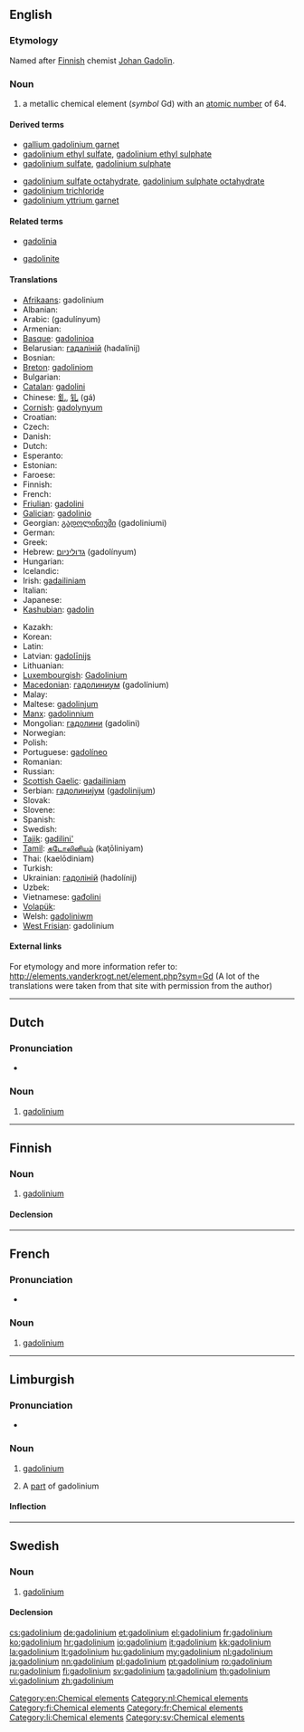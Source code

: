 {{also|Gadolinium}}
==English==
{{elements|Gd|europium|Eu|terbium|Tb}}

===Etymology===
Named after [[Finnish]] chemist [[w:Johan Gadolin|Johan Gadolin]].

===Noun===
{{en-noun|-}}
{{wikipedia}}

# a metallic chemical element (''symbol'' Gd) with an [[atomic number]] of 64.

====Derived terms====
{{der-top}}
* [[gallium gadolinium garnet]]
* [[gadolinium ethyl sulfate]], [[gadolinium ethyl sulphate]]
* [[gadolinium sulfate]], [[gadolinium sulphate]]
{{der-mid}}
* [[gadolinium sulfate octahydrate]], [[gadolinium sulphate octahydrate]]
* [[gadolinium trichloride]]
* [[gadolinium yttrium garnet]]
{{der-bottom}}

====Related terms====
{{rel-top}}
* [[gadolinia]]
{{rel-mid}}
* [[gadolinite]]
{{rel-bottom}}

====Translations====
{{trans-top|chemical element}}
* [[Afrikaans]]: gadolinium
* Albanian: {{t-|sq|gadolin|xs=Albanian}}
* Arabic: {{Arab|[[جدولينيوم]]}} (gadulínyum) {{m}}
* Armenian: {{t-|hy|գադոլինիում|tr=gadolinium}}
* [[Basque]]: [[gadolinioa]]
* Belarusian: [[гадалiнiй]] (hadalínij) {{m}}
* Bosnian: {{t-|bs|gadolinij}}
* [[Breton]]: [[gadoliniom]]
* Bulgarian: {{t-|bg|гадолиний|m|tr=gadolínij}}
* [[Catalan]]: [[gadolini]]
* Chinese: [[釓]], [[钆]] (gá)
* [[Cornish]]: [[gadolynyum]]
* Croatian: {{t+|hr|gadolinij}}
* Czech: {{t+|cs|gadolinium}}
* Danish: {{t-|da|gadolinium}}
* Dutch: {{t+|nl|gadolinium|n}}
* Esperanto: {{t-|eo|gadolinio|xs=Esperanto}}
* Estonian: {{t-|et|gadoliinium}}
* Faroese: {{t-|fo|gadolinium|xs=Faroese}}
* Finnish: {{t+|fi|gadolinium}}
* French: {{t+|fr|gadolinium|m}}
* [[Friulian]]: [[gadolini]]
* [[Galician]]: [[gadolinio]]
* Georgian: [[გადოლინიუმი]] (gadoliniumi)
* German: {{t+|de|Gadolinium|m}}
* Greek: {{t+|el|γαδολίνιο|n|tr=gadolínio}}
* Hebrew: [[גדוליניום]] (gadolínyum)
* Hungarian: {{t+|hu|gadolínium}}
* Icelandic: {{t+|is|gadólín}}
* Irish: [[gadailiniam]]
* Italian: {{t+|it|gadolinio|m}}
* Japanese: {{t+|ja|ガドリニウム|tr=gadoriniumu}}
* [[Kashubian]]: [[gadolin]]
{{trans-mid}}
* Kazakh: {{t-|kk|гадолиний|tr=gadolinii|sc=Cyrl|xs=Kazakh}}
* Korean: {{t+|ko|가돌리늄|tr=gadollinyum|sc=Hang}}
* Latin: {{t+|la|gadolinium}}
* Latvian: [[gadolīnijs]]
* Lithuanian: {{t+|lt|gadolinis|xs=Lithuanian}}
* [[Luxembourgish]]: [[Gadolinium]]
* [[Macedonian]]: [[гадолиниум]] (gadolínium) {{m}}
* Malay: {{t-|ms|gadolinium|xs=Malay}}
* Maltese: [[gadolinjum]]
* [[Manx]]: [[gadolinnium]]
* Mongolian: [[гадолини]] (gadolini)
* Norwegian: {{t-|no|gadolinium}}
* Polish: {{t+|pl|gadolin|m}}
* Portuguese: [[gadolíneo]] {{m}}
* Romanian: {{t+|ro|gadoliniu|n}}
* Russian: {{t+|ru|гадолиний|m|tr=gadolínij}}
* [[Scottish Gaelic]]: [[gadailiniam]]
* Serbian: [[гадолиниjум]] ([[gadolinijum]]) {{m}}
* Slovak: {{t-|sk|gadolinium}}
* Slovene: {{t+|sl|gadolinij}}
* Spanish: {{t|es|gadolinio|m}}
* Swedish: {{t+|sv|gadolinium|n}}
* [[Tajik]]: [[gadilini']]
* [[Tamil]]: [[கடோலினியம்]] (kaţōliniyam)
* Thai: {{Thai|[[แกโดลิเนียม]]}} (kaelōdiniam)
* Turkish: {{t+|tr|gadolinyum}}
* Ukrainian: [[гадолiнiй]] (hadolínij) {{m}}
* Uzbek: {{t-|uz|гадолиний|tr=gadoliniy|sc=Cyrl|xs=Uzbek}}
* Vietnamese: [[gađolini]]
* [[Volapük]]: {{t|vo|gadolin}}
* Welsh: [[gadoliniwm]]
* [[West Frisian]]: gadolinium
{{trans-bottom}}

====External links====
For etymology and more information refer to:
http://elements.vanderkrogt.net/element.php?sym=Gd
(A lot of the translations were taken from that site with permission from the author)

[[Category:en:Chemical elements]]

----

==Dutch==
{{wikipedia|lang=nl}}

===Pronunciation===
* {{audio|Nl-gadolinium.ogg|Audio}}

===Noun===
{{infl|nl|noun|g=n}}

# [[gadolinium#English|gadolinium]]

[[Category:nl:Chemical elements]]
----

==Finnish==
{{wikipedia|lang=fi}}

===Noun===
{{fi-noun}}

# [[#English|gadolinium]]

====Declension====
{{fi-decl-risti|gadolinium}}

[[Category:fi:Chemical elements]]

----

==French==
{{wikipedia|lang=fr}}

===Pronunciation===
* {{IPA|/ɡa.dɔ.li.njɔm/|lang=fr}}

===Noun===
{{fr-noun-unc|m}}

# [[#English|gadolinium]]

[[Category:fr:Chemical elements]]
----

==Limburgish==

===Pronunciation===
* {{IPA|[ʝa˧doː˦ˈli˦ɲɔ˧m]|lang=li}}

===Noun===
{{infl|li|noun|g=n}}

# {{uncountable|lang=li}} [[gadolinium#English|gadolinium]]
# A [[part]] of gadolinium

====Inflection====
{{li-noun-um|gadolini}}

[[Category:li:Chemical elements]]

----

==Swedish==
{{wikipedia|lang=sv}}

===Noun===
{{sv-noun|g=n|-}}

# [[#English|gadolinium]]

====Declension====
{{sv-noun-unc-irreg-n|2=gadoliniumet}}

[[Category:sv:Chemical elements]]

[[cs:gadolinium]]
[[de:gadolinium]]
[[et:gadolinium]]
[[el:gadolinium]]
[[fr:gadolinium]]
[[ko:gadolinium]]
[[hr:gadolinium]]
[[io:gadolinium]]
[[it:gadolinium]]
[[kk:gadolinium]]
[[la:gadolinium]]
[[lt:gadolinium]]
[[hu:gadolinium]]
[[my:gadolinium]]
[[nl:gadolinium]]
[[ja:gadolinium]]
[[nn:gadolinium]]
[[pl:gadolinium]]
[[pt:gadolinium]]
[[ro:gadolinium]]
[[ru:gadolinium]]
[[fi:gadolinium]]
[[sv:gadolinium]]
[[ta:gadolinium]]
[[th:gadolinium]]
[[vi:gadolinium]]
[[zh:gadolinium]]